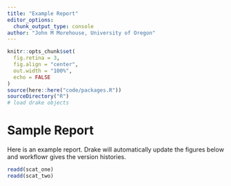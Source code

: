 ```yaml
---
title: "Example Report"
editor_options:
  chunk_output_type: console
author: "John M Morehouse, University of Oregon"
---
```


```r
knitr::opts_chunk$set(
  fig.retina = 3,
  fig.align = "center",
  out.width = "100%",
  echo = FALSE
)
source(here::here("code/packages.R"))
sourceDirectory("R")
# load drake objects
```

# Sample Report

Here is an example report. Drake will automatically update the figures below and workflowr gives the version histories.

```r
readd(scat_one)
readd(scat_two)
```

